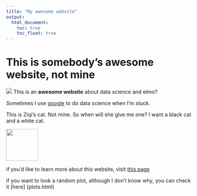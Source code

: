 ```yaml
---
title: "My awesome website"
output: 
  html_document:
    toc: true
    toc_float: true
---
```


# This is somebody's awesome website, not mine

![](https://media.giphy.com/media/drXGoW1iudhKw/giphy.gif)
This is an **awesome website** about data science and elmo?

Sometimes I use [google](http://ww.google.com/) to do data science when I'm stuck. 

This is Ziqi's cat. Not mine. So when will she give me one? I want a black cat and a white cat. 

<img src = "images/ziqi.jpg" style = "width:87">


if you'd like to learn more about this website, visit [this page](about.html)

if you want to look a random plot, although I don't know why, you can check it [here] (plots.html)
